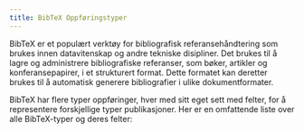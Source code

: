 ```yaml
---
title: BibTeX Oppføringstyper
---
```



BibTeX er et populært verktøy for bibliografisk referansehåndtering som brukes innen datavitenskap og andre tekniske disipliner. Det brukes til å lagre og administrere bibliografiske referanser, som bøker, artikler og konferansepapirer, i et strukturert format. Dette formatet kan deretter brukes til å automatisk generere bibliografier i ulike dokumentformater.

<CiteDrive/>

BibTeX har flere typer oppføringer, hver med sitt eget sett med felter, for å representere forskjellige typer publikasjoner. Her er en omfattende liste over alle BibTeX-typer og deres felter:





<CardGrid>
    <LinkCard
        href="/no/types/"
        title="BibTeX Oppføringstyper"
        description="Utforsk ulike typer bibliografiske referanser i BibTeX."
    />
    <LinkCard
        href="/no/types/article/"
        title="article"
        description="Siteringer for artikler publisert i tidsskrifter, magasiner eller andre periodiske publikasjoner."
    />
    <LinkCard
        href="/no/types/book/"
        title="book"
        description="Siteringer for enkeltstående bøker av en eller flere forfattere, inkludert spesifikasjoner som utgiver."
    />
    <LinkCard
        href="/no/types/booklet/"
        title="booklet"
        description="For trykte verk som er bundet men mangler en formell utgiver eller sponsorerende institusjon."
    />
    <LinkCard
        href="/no/types/conference/"
        title="conference"
        description="Referanser for papirer presentert på konferanser, ofte utskiftbare med inproceedings."
    />
    <LinkCard
        href="/no/types/inbook/"
        title="inbook"
        description="Siteringer for spesifikke deler av en bok, som kapitler eller definerte seksjoner."
    />
    <LinkCard
        href="/no/types/incollection/"
        title="incollection"
        description="Siteringer for deler av en bok med egen tittel, vanligvis plassert i en større samling."
    />
    <LinkCard
        href="/no/types/inproceedings/"
        title="inproceedings"
        description="Referanser for artikler eller papirer presentert innenfor prosedyrene til en konferanse."
    />
    <LinkCard
        href="/no/types/manual/"
        title="manual"
        description="Teknisk dokumentasjon eller manualer, ofte som beskriver programvare eller maskinvare."
    />
    <LinkCard
        href="/no/types/mastersthesis/"
        title="mastersthesis"
        description="Siteringer for masteroppgaver som beskriver akademisk forskning på videregående nivå."
    />
    <LinkCard
        href="/no/types/misc/"
        title="misc"
        description="En samlebetegnelse for referanser som ikke passer inn i standardkategorier."
    />
    <LinkCard
        href="/no/types/phdthesis/"
        title="phdthesis"
        description="Siteringer for doktorgradsavhandlinger, som viser grundig akademisk forskning og bidrag."
    />
    <LinkCard
        href="/no/types/proceedings/"
        title="proceedings"
        description="For samlinger av akademiske papirer presentert på profesjonelle konferanser eller symposier."
    />
    <LinkCard
        href="/no/types/techreport/"
        title="techreport"
        description="Rapporter som beskriver tekniske aspekter, ofte publisert av institusjoner eller organisasjoner."
    />
    <LinkCard
        href="/no/types/unpublished/"
        title="unpublished"
        description="Verk som er utarbeidet eller fullført, men som fortsatt ikke er publisert."
    />
</CardGrid>
